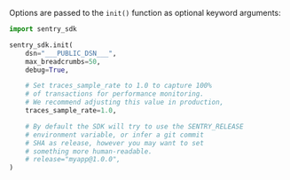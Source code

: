 Options are passed to the `init()` function as optional keyword arguments:

<SignInNote />

```python
import sentry_sdk

sentry_sdk.init(
    dsn="___PUBLIC_DSN___",
    max_breadcrumbs=50,
    debug=True,

    # Set traces_sample_rate to 1.0 to capture 100%
    # of transactions for performance monitoring.
    # We recommend adjusting this value in production,
    traces_sample_rate=1.0,

    # By default the SDK will try to use the SENTRY_RELEASE
    # environment variable, or infer a git commit
    # SHA as release, however you may want to set
    # something more human-readable.
    # release="myapp@1.0.0",
)
```
